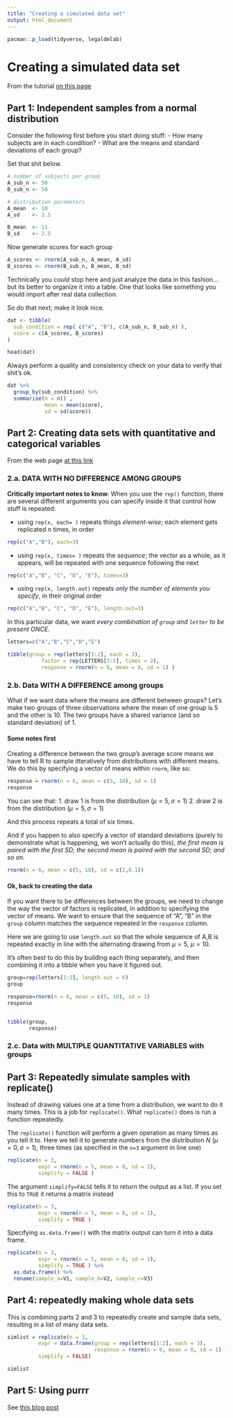 ```yaml
---
title: "Creating a simulated data set"
output: html_document
---
```


```r
pacman::p_load(tidyverse, legaldmlab)
```

# Creating a simulated data set

From the tutorial [on this page](https://debruine.github.io/tutorials/sim-data.html)

## Part 1: Independent samples from a normal distribution

Consider the following first before you start doing stuff: - How many subjects are in each condition? - What are the means and standard deviations of each group?

Set that shit below.

```r
# number of subjects per group
A_sub_n <- 50
B_sub_n <- 50

# distribution parameters
A_mean  <- 10
A_sd    <- 2.5

B_mean  <- 11
B_sd    <- 2.5
```

Now generate scores for each group

```r
A_scores <- rnorm(A_sub_n, A_mean, A_sd)
B_scores <- rnorm(B_sub_n, B_mean, B_sd)
```

Technically you *could* stop here and just analyze the data in this fashion...but its better to organize it into a table. One that looks like something you would import after real data collection.

So do that next; make it look nice.

```r
dat <- tibble(
  sub_condition = rep( c("A", "B"), c(A_sub_n, B_sub_n) ),
  score = c(A_scores, B_scores)
)

head(dat)
```

Always perform a quality and consistency check on your data to verify that shit's ok.

```r
dat %>%
  group_by(sub_condition) %>%
  summarise(n = n() ,
            mean = mean(score),
            sd = sd(score))
```

## Part 2: Creating data sets with quantitative and categorical variables

From the web page [at this link](https://aosmith.rbind.io/2018/08/29/getting-started-simulating-data/#creating-datasets-with-quantiative-and-categorical-variables)

### 2.a. DATA WITH **NO DIFFERENCE** AMONG GROUPS

**Critically important notes to know**: When you use the `rep()` function, there are several different arguments you can specify inside it that control how stuff is repeated:

-   using `rep(x, each= )` repeats things *element-wise*; each element gets replicated n times, in order

```r
rep(c("A","B"), each=3)
```

-   using `rep(x, times= )` repeats the *sequence*; the vector as a whole, as it appears, will be repeated with one sequence following the next

```r
rep(c("A","B", "C", "D", "E"), times=3)
```

-   using `rep(x, length.out)` repeats *only the number of elements you specify*, in their original order

```r
rep(c("A","B", "C", "D", "E"), length.out=3)
```

In this particular data, we want *every combination of `group` and `letter` to be present ONCE*.

```r

letters=c("A","B","C","D","E")

tibble(group = rep(letters[1:2], each = 3),
           factor = rep(LETTERS[3:5], times = 2),
           response = rnorm(n = 6, mean = 0, sd = 1) )
```

### 2.b. Data **WITH A DIFFERENCE** among groups

What if we want data where the means are different between groups? Let's make two groups of three observations where the mean of one group is 5 and the other is 10. The two groups have a shared variance (and so standard deviation) of 1.

#### Some notes first

Creating a difference between the two group's average score means we have to tell R to sample itteratively from distributions with different means. We do this by specifying a vector of means within `rnorm`, like so:

```r
response = rnorm(n = 6, mean = c(5, 10), sd = 1)
response
```

You can see that: 1. draw 1 is from the distribution $(\mu=5,\sigma=1)$ 2. draw 2 is from the distribution $(\mu=5,\sigma=1)$

And this process repeats a total of six times.

And if you happen to also specify a vector of standard deviations (purely to demonstrate what is happening, we won't actually do this), *the first mean is paired with the first SD; the second mean is paired with the second SD; and so on.*

```r
rnorm(n = 6, mean = c(5, 10), sd = c(2,0.1))
```

#### Ok, back to creating the data


If you want there to be differences between the groups, we need to change the way the vector of factors is replicated, in addition to specifying the vector of means. We want to ensure that the sequence of "A", "B" in the `group` column matches the sequence repeated in the `response` column.

Here we are going to use `length.out` so that the whole sequence of A,B is repeated exactly in line with the alternating drawing from $\mu=5$, $\mu=10$.

It's often best to do this by building each thing separately, and then combining it into a tibble when you have it figured out.

```r
group=rep(letters[1:2], length.out = 6)
group

response=rnorm(n = 6, mean = c(5, 10), sd = 1)
response


tibble(group,
       response)
```








### 2.c. Data with **MULTIPLE QUANTITATIVE VARIABLES** with groups




## Part 3: Repeatedly simulate samples with replicate()


Instead of drawing values one at a time from a distribution, we want to do it many times. This is a job for `replicate()`. What `replicate()` does is run a function repeatedly.

The `replicate()` function will perform a given operation as many times as you tell it to. Here we tell it to generate numbers from the distribution $N~(\mu=0, \sigma=1)$, three times (as specified in the `n=3` argument in line one)

```r
replicate(n = 3, 
          expr = rnorm(n = 5, mean = 0, sd = 1), 
          simplify = FALSE )
```

The argument `simplify=FALSE` tells it to return the output as a list. If you set this to `TRUE` it returns a matrix instead

```r
replicate(n = 3, 
          expr = rnorm(n = 5, mean = 0, sd = 1), 
          simplify = TRUE )
```

Specifying `as.data.frame()` with the matrix output can turn it into a data frame.

```r
replicate(n = 3, 
          expr = rnorm(n = 5, mean = 0, sd = 1), 
          simplify = TRUE ) %>% 
  as.data.frame() %>% 
  rename(sample_a=V1, sample_b=V2, sample_c=V3)
```


## Part 4: repeatedly making whole data sets

This is combining parts 2 and 3 to repeatedly create and sample data sets, resulting in a list of many data sets.

```r
simlist = replicate(n = 3, 
          expr = data.frame(group = rep(letters[1:2], each = 3),
                            response = rnorm(n = 6, mean = 0, sd = 1) ),
          simplify = FALSE)

simlist
```


## Part 5: Using purrr

See [this blog post](https://aosmith.rbind.io/2018/06/05/a-closer-look-at-replicate-and-purrr/)




